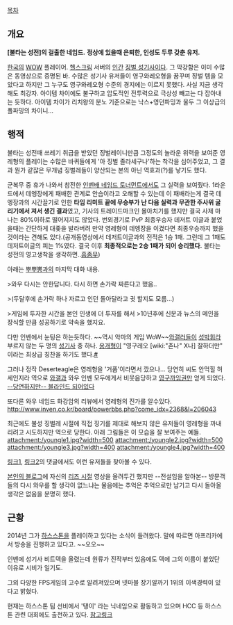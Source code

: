 [[목차]]

== 개요 ==
'''[불타는 성전]의 걸출한 네임드.'''
'''정상에 있을때 은퇴한, 인성도 두루 갖춘 유저.'''

[[한국]]의 [[WOW]] 플레이어. [[그롬 헬스크림|헬스크림]] 서버의 [[인남캐|인간]] [[징벌 기사|징벌 성기사]]이다. 그 막강함은 이미 수많은 동영상으로 증명된 바. 수많은 성기사 유저들이 영구와레오형을 꿈꾸며 징벌 템을 모았다고 하지만 그 누구도 영구와레오형 수준의 경지에는 이르지 못했다. 사실 지금 생각해도 최강자. 아이템 차이에도 불구하고 압도적인 전투력으로 극상성 빼고는 다 잡아내는 듯하다. 아이템 차이가 리치왕의 분노 기준으로는 낙스+영던파밍과 울두 그 이상급의 풀파밍의 차이니...

== 행적 ==
불타는 성전때 쓰레기 취급을 받았던 징벌레이니만큼 그정도의 놀라운 위력을 보여준 영레형의 플레이는 수많은 바퀴들에게 '아 징벌 졸라세구나'하는 착각을 심어주었고, 그 결과 뭔가 같잖은 무개념 징벌레들이 양산되는 본의 아닌 역효과(?)를 낳기도 했다.

군복무 중 휴가 나와서 참전한 [[인벤배 네임드 토너먼트]]에서도 그 실력을 보여줬다. 1라운드에서 데엥장에게 패배한 관계로 안습이라고 오해할 수 있는데 이 패배라는게 결국 데엥장과의 시간끌기로 인한 '''타임 리미트 끝에 무승부가 난 다음 실력과 무관한 주사위 굴리기에서 져서 생긴 결과'''였고, 기사의 트레이드마크인 몰아치기를 했지만 결국 사제 마나는 80%이하로 떨어지지도 않았다. 번외경기로 PvP 최종우승자 데저트 이글과 붙었을때는 간단하게 대좆을 발라버려 만약 영레형이 데엥장을 이겼다면 최종우승까지 했을것이라는 견해도 있다.(공개동영상에서 데저트이글과의 전적은 1승 1패. 그런데 그 1패도 데저트이글의 피는 1%였다. 결국 이후 '''최종적으로는 2승 1패가 되어 승리했다.''' 불타는 성전의 영고생착을 생각하면..[[흠좀무]])

아래는 [[뿌뿌뽕]]과의 마지막 대화 내용.

>와우 다시는 안한답니다. 다시 하면 손가락 짜른다고 했음..

>(두달후에 손가락 하나 자르고 인던 돌아달라고 귓 할지도 모름...)

>게임에 투자한 시간을 본인 인생에 더 투자를 해서
>10년후에 신문과 뉴스의 메인을 장식할 만큼 성공하기로 약속을 했지요. 

다만 인벤에서 눈팅은 하는듯하다. ~~역시 악마의 게임 WoW~~[[와갤러]]들이 [[성박휘]]라 부르지 않는 두 명의 [[성기사]] 중 하나. [[용개]]형이 "영구레오 [wiki:"존나" X나] 잘하더만" 이라는 최상급 칭찬을 하기도 했다.[http://www.inven.co.kr/board/powerbbs.php?come_idx=2368&l=206043 #]

그러나 정작 Deserteagle은 영레형을 '거품'이라면서 깠으나... 당연히 씨도 안먹힐 허세인지라 역으로 [[와갤]]과 와우 인벤 모두에게서 비웃음당하고 [[영구까임권]]만 얻게 되었다. [http://www.inven.co.kr/board/powerbbs.php?come_idx=1308&query=view&p=1&my=&category=&sort=PID&orderby=&where=&name=subjcont&subject=&content=&keyword=%BF%B5%B7%B9&sterm=&iskin=&l=19532 --당연하지만-- 블라인드 되어있다]

또다른 와우 네임드 화강암의 리뷰에서 영레형의 진가를 알수있다.
http://www.inven.co.kr/board/powerbbs.php?come_idx=2368&l=206043

최근에도 불성 징벌레 시절에 직접 징기를 제대로 해보지 않은 유저들이 영레형을 까내리려고 시도하지만 역으로 당한다. 아래 그림들은 이 모습을 잘 보여주는 예들.
attachment:/youngle1.jpg?width=500
attachment:/youngle2.jpg?width=500
attachment:/youngle3.jpg?width=400 
attachment:/youngle4.jpg?width=400

[http://m.inven.co.kr/board/powerbbs.php?come_idx=2368&l=535429&iskin=wow 링크1], [http://m.inven.co.kr/board/powerbbs.php?come_idx=2368&l=567296&iskin=wow 링크2]의 댓글에서도 이런 유저들을 찾아볼 수 있다.

[http://blog.naver.com/taeng2papa?Redirect=Log&logNo=140187100830 본인의 블로그]에 자신의 [[리즈 시절]] 영상을 올려두긴 했지만 --전설임을 알아본-- 방문객들의 다시 와우를 할 생각이 없느냐는 물음에는 추억은 추억으로만 남기고 다시 돌아올 생각은 없음을 분명히 했다.

== 근황 ==
2014년 그가 [[하스스톤]]을 플레이하고 있다는 소식이 들려왔다. 말에 따르면 아프리카에서 방송을 진행하고 있다고. ~~오오~~

인벤에 성기사 비트덱을 올렸는데 원류가 진작부터 있음에도 덱에 그의 이름이 붙었단 이유로 시비가 일기도.

그외 다양한 FPS게임의 고수로 알려져있으며 넷마블 장기알까기 1위의 이색경력이 있다고 밝혔다.

현재는 하스스톤 팀 선비에서 '탱이' 라는 닉네임으로 활동하고 있으며 HCC 등 하스스톤 관련 대회에도 출전하고 있다.
[https://twitter.com/starmilotic/status/555305711085690883 참고링크]

